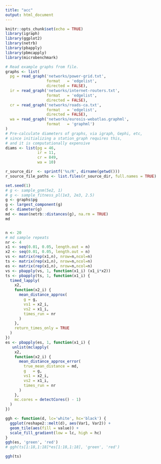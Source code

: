 ```yaml
---
title: "acc"
output: html_document
---
```


```r
knitr::opts_chunk$set(echo = TRUE)
library(igraph)
library(ggplot2)
library(netrb)
library(pbapply)
library(pbmcapply)
library(microbenchmark)

# Read example graphs from file.
graphs <- list(
  pg = read_graph('networks/power-grid.txt',
                  format   = 'edgelist',
                  directed = FALSE),
  ir = read_graph('networks/internet-routers.txt',
                  format   = 'edgelist',
                  directed = FALSE),
  cr = read_graph('networks/roads-ca.txt',
                  format   = 'edgelist',
                  directed = FALSE),
  wa = read_graph('networks/eurosis-webatlas.graphml',
                  format   = 'graphml')
)
# Pre-calculate diameters of graphs, via igraph, Gephi, etc,
# since initializing a station_graph requires this,
# and it is computationally expensive
diams <- list(pg = 46,
              ir = 11,
              cr = 849,
              wa = 10)

r_source_dir  <- sprintf('%s/R', dirname(getwd()))
r_source_file_paths <- list.files(r_source_dir, full.names = TRUE)
```

```r
set.seed(1)
# g <- sample_gnm(5e2, 1)
# g <- sample_fitness_pl(1e3, 2e3, 2.5)
g <- graphs$pg
g <- largest_component(g)
d <- diameter(g)
md <- mean(netrb::distances(g), na.rm = TRUE)
md


n <- 20
# md sample repeats
nr <- 4
x1 <- seq(0.01, 0.05, length.out = n)
x2 <- seq(0.01, 0.05, length.out = n)
vs <- matrix(rep(x1,n), nrow=n,ncol=n)
ts <- matrix(rep(x1,n), nrow=n,ncol=n)
es <- matrix(rep(x1,n), nrow=n,ncol=n)
vs <- pbapply(vs, 1, function(x1_i) (x1_i*x2))
ts <- pbapply(ts, 1, function(x1_i) {
  timed_lapply(
    x2,
    function(x2_i) {
      mean_distance_approx(
        g = g,
        vs1 = x2_i,
        vs2 = x1_i,
        times_run = nr
      )
    },
    return_times_only = TRUE
  )
})
es <- pbapply(es, 1, function(x1_i) {
   unlist(mclapply(
    x2,
    function(x2_i) {
      mean_distance_approx_error(
        true_mean_distance = md,
        g   = g,
        vs1 = x2_i,
        vs2 = x1_i,
        times_run = nr
      )
    },
    mc.cores = detectCores() - 1)
  )
})
```

```r
ggh <- function(d, lc='white', hc='black') {
  ggplot(reshape2::melt(d), aes(Var1, Var2)) +                           # Create heatmap with ggplot2
  geom_tile(aes(fill = value)) + 
  scale_fill_gradient(low = lc, high = hc)
}
ggh(es, 'green', 'red')
# ggh(ts[1:18,1:18]*es[1:18,1:18], 'green', 'red')

```
```r
ggh(ts)
```

